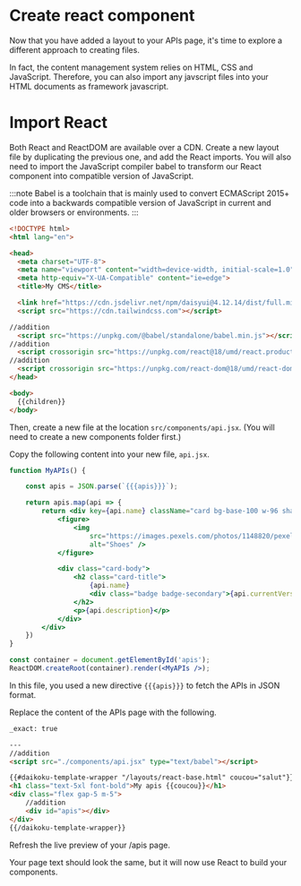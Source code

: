 # Create react component

Now that you have added a layout to your APIs page, it's time to explore a different approach to creating files.

In fact, the content management system relies on HTML, CSS and JavaScript. 
Therefore, you can also import any javscript files into your HTML documents as framework javascript.

# Import React

Both React and ReactDOM are available over a CDN. Create a new layout file by duplicating the previous one, and add 
the React imports. You will also need to import the JavaScript compiler babel to transform our React component into compatible 
version of JavaScript.

:::note
Babel is a toolchain that is mainly used to convert ECMAScript 2015+ code into a backwards compatible version of JavaScript in current and older browsers or environments.
:::

```html title="src/layouts/react-base.html"
<!DOCTYPE html>
<html lang="en">

<head>
  <meta charset="UTF-8">
  <meta name="viewport" content="width=device-width, initial-scale=1.0">
  <meta http-equiv="X-UA-Compatible" content="ie=edge">
  <title>My CMS</title>

  <link href="https://cdn.jsdelivr.net/npm/daisyui@4.12.14/dist/full.min.css" rel="stylesheet" type="text/css" />
  <script src="https://cdn.tailwindcss.com"></script>

//addition
  <script src="https://unpkg.com/@babel/standalone/babel.min.js"></script>
//addition
  <script crossorigin src="https://unpkg.com/react@18/umd/react.production.min.js"></script>
//addition
  <script crossorigin src="https://unpkg.com/react-dom@18/umd/react-dom.production.min.js"></script>
</head>

<body>
  {{children}}
</body>
```

Then, create a new file at the location `src/components/api.jsx`. (You will need to create a new components folder first.)

Copy the following content into your new file, `api.jsx`.

```jsx title="src/components/api.jsx"
function MyAPIs() {

    const apis = JSON.parse(`{{{apis}}}`);

    return apis.map(api => {
        return <div key={api.name} className="card bg-base-100 w-96 shadow-xl">
            <figure>
                <img
                    src="https://images.pexels.com/photos/1148820/pexels-photo-1148820.jpeg"
                    alt="Shoes" />
            </figure>

            <div class="card-body">
                <h2 class="card-title">
                    {api.name}
                    <div class="badge badge-secondary">{api.currentVersion}</div>
                </h2>
                <p>{api.description}</p>
            </div>
        </div>
    })
}

const container = document.getElementById('apis');
ReactDOM.createRoot(container).render(<MyAPIs />);
```

In this file, you used a new directive `{{{apis}}}` to fetch the APIs in JSON format.

Replace the content of the APIs page with the following.    

```html title="src/pages/apis/page.html"
_exact: true

---
//addition
<script src="./components/api.jsx" type="text/babel"></script>

{{#daikoku-template-wrapper "/layouts/react-base.html" coucou="salut"}}
<h1 class="text-5xl font-bold">My apis {{coucou}}</h1>
<div class="flex gap-5 m-5">
    //addition
    <div id="apis"></div>
</div>
{{/daikoku-template-wrapper}}
```

Refresh the live preview of your /apis page.

Your page text should look the same, but it will now use React to build your components.